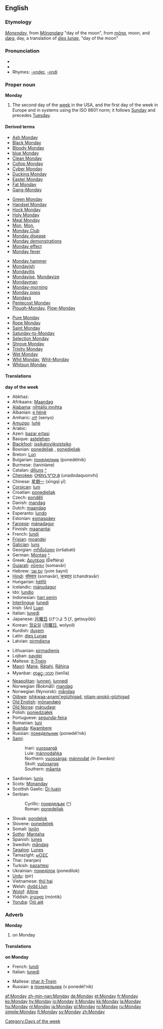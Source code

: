 ==English==
===Etymology===
{{ME.}} ''[[Monenday]]'', from {{OE.}} ''[[Monandæg|Mōnandæg]]'' "day of the moon", from ''[[mona#Old English|mōna]]'', moon, and ''[[dæg]]'', day, a translation of {{L.}} ''[[dies lunae]]'', "day of the moon"

===Pronunciation===
*{{IPA|/ˈmʌndeɪ/, /ˈmʌndi/}}
*{{audio|en-us-Monday.ogg|Audio (US)}}
*Rhymes: [[Rhymes:English:-ʌndeɪ|-ʌndeɪ]], [[Rhymes:English:-ʌndi|-ʌndi]]

===Proper noun===
'''Monday'''

#The second day of the [[week]] in the USA, and the first day of the week in Europe and in systems using the ISO 8601 norm; it follows [[Sunday]] and precedes [[Tuesday]].
<!--this is either "Monday morning", or an attributive use of the noun: #An appointment, person, or feeling (''Monday morning feeling'', for example) associated with this day of the week.-->

====Derived terms====
{{top4}}
*[[Ash Monday]]
*[[Black Monday]]
*[[Bloody Monday]]
*[[blue Monday]]
*[[Clean Monday]]
*[[Collop Monday]]
*[[Cyber Monday]]
*[[Ducking Monday]]
*[[Easter Monday]]
*[[Fat Monday]]
*[[Gang-Monday]]
{{mid4}}
*[[Green Monday]]
*[[Handsel Monday]]
*[[Hock Monday]]
*[[Holy Monday]]
*[[Meal Monday]]
*[[Mon]], [[Mon.]]
*[[Monday Club]]
*[[Monday disease]]
*[[w:Monday demonstrations|Monday demonstrations]]
*[[Monday effect]]
*[[Monday fever]]
{{mid4}}
*[[Monday hammer]]
*[[Mondayish]]
*[[Mondayitis]]
*[[Mondayise]], [[Mondayize]]
*[[Mondayman]]
*[[Monday-morning]]<!--adjective-->
*[[Monday pops]]
*[[Mondays]]<!--adverb-->
*[[Pentecost Monday]]
*[[Plough-Monday]], [[Plow-Monday]]
{{mid4}}
*[[Pure Monday]]
*[[Rope Monday]]
*[[Saint Monday]]
*[[Saturday-to-Monday]]
*[[Selection Monday]]
*[[Shrove Monday]]
*[[Trinity Monday]]
*[[Wet Monday]]
*[[Whit Monday]], [[Whit-Monday]]
*[[Whitsun Monday]]
{{bottom}}

====Translations====
'''day of the week'''
{{top}}
*Abkhaz: {{RUchar|[[ашәахь]]}} {{IPAchar|(ašwax’)}}
*Afrikaans: [[Maandag]]
*[[Alabama]]: [[nihtàllo inníhta]]
*Albanian: [[e hënë]]
*Amharic: [[ሰኞ]] (senyo)
*[[Amuzgo]]: [[luñè]]
*Arabic: {{ARchar|[[الاثنين|الإثنين]]}} {{Unicode|(al-’iθnéin)}}
*Azeri: [[bazar ertəsi]]
*Basque: [[astelehen]]
*[[Blackfoot]]: [[issikatoyiiksistsiko]]
*Bosnian: [[ponedeljak#Bosnian|ponedeljak]] {{m}}, [[ponedjeljak#Bosnian|ponedjeljak]] {{m}}
*Breton: [[Lun]] {{m}}
*Bulgarian: [[понеделник]] (ponedélnik) {{m}}
*Burmese: (taninlane)
*Catalan: [[dilluns]] {{m}} [[:ca:dilluns|^]]
*[[Cherokee]]: [[ᎤᎾᏙᏓᏉᏅᎯ]] (unadodaquonvhi)
*Chinese: [[星期一]] (xīngqī yī)
*[[Corsican]]: [[luni]]
*Croatian: [[ponedjeljak]] {{m}}
*Czech: [[pondělí]] {{n}}
*Danish: [[mandag]]
*Dutch: [[maandag]] {{m}}
*Esperanto: [[lundo]]
*Estonian: [[esmaspäev]]
*[[Faroese]]: [[mánadagur]] {{m}}
*Finnish: [[maanantai]]
*French: [[lundi]] {{m}}
*[[Frisian]]: [[moandei]]
*[[Galician]]: [[luns]]
*Georgian: [[ორშაბათი]] (oršabati)
*German: [[Montag]] {{m}} [[:de:Montag|^]]
*Greek: [[Δευτέρα]] (Ðeftéra) {{f}}
*[[Gujarati]]: [[સોમવાર]] (somavār)
*Hebrew: [[יום שני]] (yom šayní)
*[[Hindi]]: [[सोमवार]] (somavār), [[चन्द्रवार]] (chandravār)
*Hungarian: [[hétfő]]
*Icelandic: [[mánudagur]] {{m}}
*Ido: [[lundio]]
*Indonesian: [[hari senin]]
*[[Interlingua]]: [[lunedi]]
*Irish: (An) [[Luan]]
*Italian: [[lunedì]] {{m}}
*Japanese: [[月曜日]] (げつようび, getsuyōbi)
*Korean: [[월요일]] ([[月曜日]], wolyoil)
*Kurdish: [[duşem]]
*Latin: [[dies Lunae]]
*Latvian: [[pirmdiena]]
{{mid}}
*Lithuanian: [[pirmadienis]] {{m}}
*Lojban: [[pavdei]]
*Maltese: [[it-Tnejn]]
*[[Maori]]: [[Mane]], [[Rātahi]], [[Rāhina]]
*Myanbar: [[တနင္းလာ]] (tənĩla)
*[[Neapolitan]]: [[lunnerì]], [[lunnedì]]
*Norwegian (Bokmål): [[mandag]]
*Norwegian (Nynorsk): [[måndag]]
*[[Ojibwe]]: [[ishkwaa-anami'egiizhigad]], [[nitam-anokii-giizhigad]]
*[[Old English]]: [[monandæg|mōnandæġ]]
*[[Old Norse]]: [[mánudagr]] {{m}}
*Polish: [[poniedziałek]]
*Portuguese: [[segunda-feira]]
*Romanian: [[luni]] {{f}}
*[[Ruanda]]: [[Kwambere]]
*Russian: [[понедельник]] (ponedél’nik) {{m}}
*[[Sami]]:
*:Inari: [[vuossargâ]]
*:Lule: [[mánnodahka]]
*:Northern: [[vuossárga]]; [[mánnodat]] ''(in Sweden)''
*:Skolt: [[vuõssargg]]
*:Southern: [[måanta]]
*Sardinian: [[lunis]]
*Scots: [[Monanday]]
*Scottish Gaelic: [[Di-luain]]
*Serbian:
*:Cyrillic: [[понедељак#Serbian|понедељак]] ([[:sr:понедељак|^]]) {{m}}
*:Roman: [[ponedeljak#Serbian|ponedeljak]] {{m}}
*Slovak: [[pondelok]] {{m}}
*Slovene: [[ponedeljek]] {{m}}
*Somali: [[Isniin]]
*[[Sotho]]: [[Mantaha]]
*Spanish: [[lunes]] {{m}}
*Swedish: [[måndag]] {{c}}
*[[Tagalog]]: [[Lunes]]
*Tamazight: [[ⴰⵔⵉⵎ]]
*Thai: {{THchar|[[วันจันทร์]]}} (wanjan)
*Turkish: [[pazartesi]]
*Ukrainian: [[понеділок]] (ponedílok) {{m}}
*[[Urdu]]: {{URchar|[[پیر]]}} (pir)
*Vietnamese: [[thứ hai]]
*Welsh: [[dydd Llun]] {{m}}
*[[Wolof]]: [[Altine]]
*Yiddish: [[מאָנטיק]] (móntik)
*[[Yoruba]]: [[Ọjó ajé]]
{{bottom}}

===Adverb===
'''Monday'''

#on Monday

====Translations====
'''on Monday'''
{{top}}
*French: [[lundi]]
*Italian: [[lunedì]]
{{mid}}
*Maltese: [[nhar it-Tnejn]]
*Russian: [[в#Russian|в]] [[понедельник]] (v ponedél’nik)
{{bottom}}


[[Category:Days of the week]]

[[af:Monday]]
[[zh-min-nan:Monday]]
[[de:Monday]]
[[et:Monday]]
[[fr:Monday]]
[[ko:Monday]]
[[hy:Monday]]
[[io:Monday]]
[[it:Monday]]
[[kk:Monday]]
[[la:Monday]]
[[hu:Monday]]
[[nl:Monday]]
[[ja:Monday]]
[[pl:Monday]]
[[ro:Monday]]
[[ru:Monday]]
[[simple:Monday]]
[[fi:Monday]]
[[sv:Monday]]
[[zh:Monday]]
